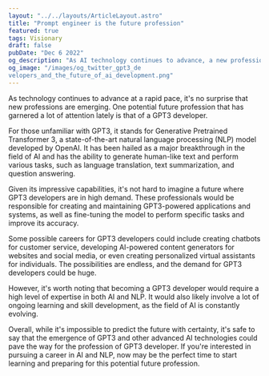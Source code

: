 ```yaml
---
layout: "../../layouts/ArticleLayout.astro"
title: "Prompt engineer is the future profession"
featured: true
tags: Visionary
draft: false
pubDate: "Dec 6 2022"
og_description: "As AI technology continues to advance, a new profession is emerging - the GPT3 developer. This article explores the potential future of GPT3 developers, including the skills and expertise required, the possible careers and applications, and the potential demand for these professionals. Read on to learn more about this exciting future profession."
og_image: "/images/og_twitter_gpt3_de
velopers_and_the_future_of_ai_development.png"
---
```


As technology continues to advance at a rapid pace, it's no surprise that new professions are emerging. One potential future profession that has garnered a lot of attention lately is that of a GPT3 developer.

For those unfamiliar with GPT3, it stands for Generative Pretrained Transformer 3, a state-of-the-art natural language processing (NLP) model developed by OpenAI. It has been hailed as a major breakthrough in the field of AI and has the ability to generate human-like text and perform various tasks, such as language translation, text summarization, and question answering.

Given its impressive capabilities, it's not hard to imagine a future where GPT3 developers are in high demand. These professionals would be responsible for creating and maintaining GPT3-powered applications and systems, as well as fine-tuning the model to perform specific tasks and improve its accuracy.

Some possible careers for GPT3 developers could include creating chatbots for customer service, developing AI-powered content generators for websites and social media, or even creating personalized virtual assistants for individuals. The possibilities are endless, and the demand for GPT3 developers could be huge.

However, it's worth noting that becoming a GPT3 developer would require a high level of expertise in both AI and NLP. It would also likely involve a lot of ongoing learning and skill development, as the field of AI is constantly evolving.

Overall, while it's impossible to predict the future with certainty, it's safe to say that the emergence of GPT3 and other advanced AI technologies could pave the way for the profession of GPT3 developer. If you're interested in pursuing a career in AI and NLP, now may be the perfect time to start learning and preparing for this potential future profession.
